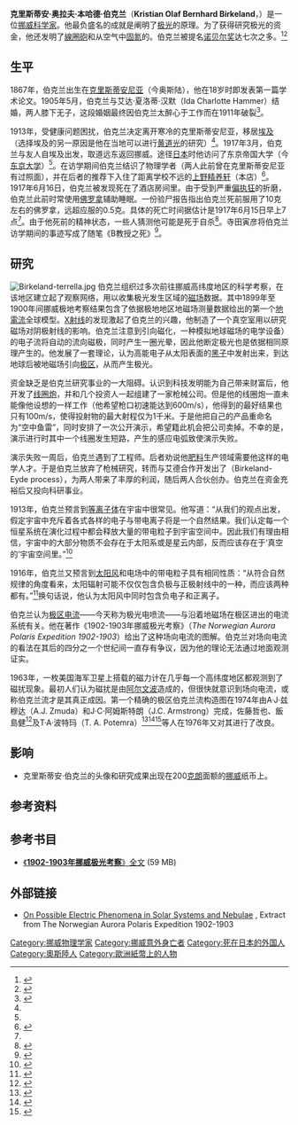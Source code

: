{{Infobox Scientist
|name              = 克里斯蒂安·奥拉夫·本哈德·伯克兰
|image             =Asta Norregaard Kristian Birkeland 1900.jpg
|caption           = 1900年的克里斯蒂安·伯克兰
|birth_date        = {{birth date|1867|12|13}} 
|birth_place       = [[挪威|挪威王国]][[奥斯陆|克里斯蒂安尼亚]]
|death_date        = {{death date and age|1917|6|15|1867|12|13}}
|death_place       = [[日本|日本]][[东京府|东京府]][[東京市|東京市]][[台東區|台東區]][[上野公園|上野公園]]
|spouse            = 艾达·夏洛蒂·汉默
|residence         = [[挪威|挪威]]
|citizenship       = {{nowrap|[[挪威|挪威王国]]}}
|religion = 
|fields            = [[物理学|物理学]]
|workplaces        = [[奥斯陆大学|皇家腓特烈大学]]
|alma_mater        = 
|doctoral_advisor  = 
|academic_advisors = 
|doctoral_students = 
|notable_students  = 
|known_for         = [[白克蘭電流|伯克兰流]]（Birkeland current）<br>{{le|伯克兰-艾德电弧法|Birkeland–Eyde process}}（Birkeland-Eyde process）<br>对[[极光|极光]]的研究<br>[[線圈砲|線圈砲]]
|awards            = 
|signature         = 
|footnotes         = <!-- for any footnotes needed to clarify entries above -->
}}
'''克里斯蒂安·奥拉夫·本哈德·伯克兰'''（'''Kristian Olaf Bernhard Birkeland'''，{{bd|1867年|12月13日|1917年|6月15日|catIdx=B}}）是一位[[挪威|挪威]][[科学家|科学家]]。他最负盛名的成就是阐明了[[极光|极光]]的原理。为了获得研究极光的资金，他还发明了[[線圈砲|線圈砲]]和从空气中[[固氮作用|固氮]]的{{le|伯克兰-艾德电弧法|Birkeland–Eyde process}}。伯克兰被提名[[诺贝尔奖|诺贝尔奖]]达七次之多。<ref name=Jago>{{cite book |title=The Northern Lights |publisher=Alfred A. Knopf |location=New York |year=2001 |isbn=978-0-375-40980-6 |author=Lucy Jago  |url=https://archive.org/details/unset0000unse_b2n5}}</ref><ref name=Potemra1997>{{cite journal|url=http://adsabs.harvard.edu/cgi-bin/nph-bib_query?bibcode=1997gash.conf..107P&db_key=PHY&data_type=HTML&format=&high=42ca922c9c26415|title=The contributions of Kristian Birkeland to space physics|year=1997|author=Potemra, T. A.|journal=Geomagnetism and Aeronomy with Special Historical Case Studies. IAGA Newsletters|volume=29/1997|pages=107}}</ref>

==生平==
1867年，伯克兰出生在[[奥斯陆|克里斯蒂安尼亚]]（今奥斯陆），他在18岁时即发表第一篇学术论文。1905年5月，伯克兰与艾达·夏洛蒂·汉默（Ida Charlotte Hammer）结婚，两人膝下无子，这段婚姻最终因伯克兰太醉心于工作而在1911年破裂<ref name=Plife>{{cite journal|url=http://www.fys.uio.no/plasma/historie/birkeland/|title=Olav Christian Bernhard Birkeland|author=Professor Alf Egeland|journal=Research group for Plasma and Space Physics, University of Oslo|access-date=2009-11-26|archive-date=2010-03-30|archive-url=https://web.archive.org/web/20100330083409/http://www.fys.uio.no/plasma/historie/birkeland/|dead-url=no}}</ref>。

1913年，受健康问题困扰，伯克兰决定离开寒冷的克里斯蒂安尼亚，移居[[埃及|埃及]]（选择埃及的另一原因是他在当地可以进行[[黄道光|黄道光]]的研究）<ref name=Jago/>。1917年3月，伯克兰与友人自埃及出发，取道远东返回挪威。途径[[日本|日本]]时他访问了东京帝国大学（今[[东京大学|东京大学]]）<ref name=Jago/>。在访学期间伯克兰结识了物理学者{{link-ja|寺田寅彦|寺田寅彦}}（两人此前曾在克里斯蒂安尼亚有过照面），并在后者的推荐下入住了距离学校不远的[[上野精养轩|上野精养轩]]（本店）<ref name=Egeland>{{cite book |title=Kristian Birkeland: The First Space Scientist |first1=Alv |last1=Egeland |first2=William J. |last2=Burke |publisher=Springer, Dordrecht, The Netherlands |doi=10.1007/1-4020-3294-3 |isbn=978-1-4020-3294-3}}</ref>{{rp|203—208}}。1917年6月16日，伯克兰被发现死在了酒店房间里。由于受到严重[[偏执狂|偏执狂]]的折磨，伯克兰此前时常使用[[佛罗拿|佛罗拿]]辅助睡眠。一份验尸报告指出伯克兰死前服用了10克左右的佛罗拿，远超应服的0.5克。具体的死亡时间据估计是1917年6月15日早上7点<ref name=Jago/>。由于他死前的精神状态，一些人猜测他可能是死于自杀<ref name=Murdin>{{cite book|url=http://adsabs.harvard.edu/cgi-bin/nph-bib_query?bibcode=2001eaa..bookE5443.&db_key=AST&data_type=HTML&format=&high=42ca922c9c21201|chapter=Birkeland, Kristian (1868-1917)|year=2001|author=Murdin, P.|title=Encyclopedia of Astronomy and Astrophysics|editor=Murdin, P.|pages=5443}}</ref>。寺田寅彦将伯克兰访学期间的事迹写成了随笔《B教授之死》<ref name=Terada>{{cite book|url=https://www.aozora.gr.jp/cards/000042/files/2515_10279.html|publisher=青空文庫|year=2003|author=寺田寅彦|title=Ｂ教授の死|access-date=2020-06-11|archive-date=2020-08-11|archive-url=https://web.archive.org/web/20200811101926/https://www.aozora.gr.jp/cards/000042/files/2515_10279.html|dead-url=no}}</ref>。

==研究==
[[Image:Birkeland-terrella.jpg|thumb]]
伯克兰组织过多次前往挪威高纬度地区的科学考察，在该地区建立起了观察网络，用以收集极光发生区域的[[磁场|磁场]]数据。其中1899年至1900年间挪威极地考察结果包含了依据极地地区地磁场测量数据给出的第一个[[地電流|地電流]]全球模型。[[X射线|X射线]]的发现激起了伯克兰的兴趣，他制造了一个真空室用以研究磁场对阴极射线的影响。伯克兰注意到引向磁化{{tsl|en|Terrella|小地球}}，一种模拟地球磁场的电学设备） 的电子流将自动的流向磁极，同时产生一圈光晕，因此他断定极光也是依据相同原理产生的。他发展了一套理论，认为高能电子从太阳表面的[[太阳黑子|黑子]]中发射出来，到达地球后被地磁场引向[[极地|极区]]，从而产生极光。

资金缺乏是伯克兰研究事业的一大阻碍。认识到科技发明能为自己带来财富后，他开发了[[线圈炮|线圈炮]]，并和几个投资人一起组建了一家枪械公司。但是他的线圈炮一直未能像他设想的一样工作（他希望枪口初速能达到600m/s），他得到的最好结果也只有100m/s，使得投射物的最大射程仅为1千米。于是他把自己的产品重命名为“空中鱼雷”，同时安排了一次公开演示，希望籍此机会把公司卖掉。不幸的是，演示进行时其中一个线圈发生短路，产生的感应电弧致使演示失败。

演示失败一周后，伯克兰遇到了工程师{{le|山姆·艾德|Sam Eyde}}。后者劝说他[[肥料|肥料]]生产领域需要他这样的电学人才。于是伯克兰放弃了枪械研究，转而与艾德合作开发出了{{le|伯克兰-艾德电弧法|Birkeland-Eyde process|伯克兰-艾德电弧固氮法}}（Birkeland-Eyde process），为两人带来了丰厚的利润，随后两人合伙创办{{le|挪威水电集团|Norsk Hydro}}。伯克兰在资金充裕后又投向科研事业。

1913年，伯克兰预言到[[等离子体|等离子体]]在宇宙中很常见。他写道：“从我们的观点出发，假定宇宙中充斥着各式各样的电子与带电离子将是一个自然结果。我们认定每一个恒星系统在演化过程中都会释放大量的带电粒子到宇宙空间中。因此我们有理由相信，宇宙中的大部分物质不会存在于太阳系或是星云内部，反而应该存在于‘真空的’宇宙空间里。”<ref name=Expedition>{{cite book|chapter=Polar Magnetic Phenomena and Terrella Experiments|title=The Norwegian Aurora Polaris Expedition 1902-1903|year=1913|pages=720}}</ref>

1916年，伯克兰又预言到[[太阳风|太阳风]]和电场中的带电粒子具有相同性质：“从符合自然规律的角度看来，太阳辐射可能不仅仅包含负极与正极射线中的一种，而应该两种都有。”<ref name=Birkeland>{{cite book|chapter=Are the Solar Corpuscular Rays that penetrate the Earth's Atmosphere Negative or Positive Rays?|title=Videnskapsselskapets Skrifter, I Mat -- Naturv. Klasse No.1|publisher=Christiania, 1916.}}</ref>换句话说，他认为太阳风中同时包含负电子和正离子。

伯克兰认为[[白克蘭電流|极区电流]]——今天称为极光电喷流——与沿着地磁场在极区进出的电流系统有关。他在著作《1902-1903年挪威极光考察》（''The Norwegian Aurora Polaris Expedition 1902-1903''）给出了这种场向电流的图解。伯克兰对场向电流的看法在其后的四分之一个世纪间一直存有争议，因为他的理论无法通过地面观测证实。

1963年，一枚美国海军卫星上搭载的磁力计在几乎每一个高纬度地区都观测到了磁扰现象。最初人们认为磁扰是由[[阿尔文波|阿尔文波]]造成的，但很快就意识到场向电流，或称伯克兰流才是其真正成因。第一个精确的极区伯克兰流构造图在1974年由A·J·兹穆达（A.J. Zmuda）和J·C·阿姆斯特朗（J.C. Armstrong）完成，佐藤哲也、飯島健<ref name=SatoIijima>{{cite journal|url=http://adsabs.harvard.edu/cgi-bin/nph-bib_query?bibcode=1979SSRv...24..347S&db_key=AST&data_type=HTML&format=&high=42ca922c9c21201|title=Primary sources of large-scale Birkeland currents|year=1979|author=Sato, T.; Iijima, T.|journal=Space Science Reviews|volume=24|pages=347–366|doi=10.1007/BF00212423}}</ref>及T·A·波特玛（T. A. Potemra）<ref name=Potemra1978>{{cite journal|url=http://adsabs.harvard.edu/cgi-bin/nph-bib_query?bibcode=1978Ap%26SS..58..207P&db_key=AST&data_type=HTML&format=&high=42ca922c9c21201|title=Observation of Birkeland currents with the TRIAD satellite|year=1978|author=Potemra, T. A.|journal=Astrophysics and Space Science|volume=58|issue=1|pages=207–226|doi=10.1007/BF00645387}}</ref><ref name=Potemra1985>{{cite journal|url=http://adsabs.harvard.edu/cgi-bin/nph-bib_query?bibcode=1985SSRv...42..295P&db_key=AST&data_type=HTML&format=&high=42ca922c9c21201|title=Field-aligned (Birkeland) currents|year=1985|author=Potemra, T. A.|journal=Space Science Reviews|volume=42|pages=295–311|doi=10.1007/BF00214990}}</ref><ref name=Potemra1988>{{cite journal|url=http://adsabs.harvard.edu/cgi-bin/nph-bib_query?bibcode=1988Ap%26SS.144..155P&db_key=AST&data_type=HTML&format=&high=42ca922c9c21201|title=Birkeland currents in the earth's magnetosphere|year=1988|author=Potemra, T. A.|journal=Astrophysics and Space Science|volume=144|issue=1-2|pages=155–169|doi=10.1007/BF00793179|doi_brokendate=2010-03-16}}</ref>等人在1976年又对其进行了改良。

==影响==
*克里斯蒂安·伯克兰的头像和研究成果出现在200[[挪威克朗|克朗]]面额的[[挪威|挪威]]纸币上。

==参考资料==
{{reflist}}

==参考书目==
*[http://www.archive.org/download/norwegianaurorap01chririch/norwegianaurorap01chririch.pdf 《'''1902-1903年挪威极光考察'''》全文] (59 MB)

==外部链接==
* [http://www.catastrophism.com/texts/birkeland/ On Possible Electric Phenomena in Solar Systems and Nebulae] {{Wayback|url=http://www.catastrophism.com/texts/birkeland/ |date=20080828041645 }}, Extract from The Norwegian Aurora Polaris Expedition 1902-1903

{{Authority control}}
{{DEFAULTSORT:Birkeland, Kristian}}
[[Category:挪威物理学家|Category:挪威物理学家]]
[[Category:挪威意外身亡者|Category:挪威意外身亡者]]
[[Category:死在日本的外国人|Category:死在日本的外国人]]
[[Category:奧斯陸人|Category:奧斯陸人]]
[[Category:歐洲紙幣上的人物|Category:歐洲紙幣上的人物]]